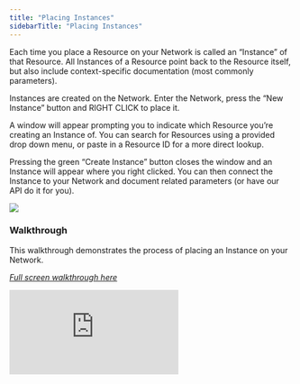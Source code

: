 ```yaml
---
title: "Placing Instances"
sidebarTitle: "Placing Instances"
---
```

Each time you place a Resource on your Network is called an “Instance” of that Resource. All Instances of a Resource point back to the Resource itself, but also include context-specific documentation (most commonly parameters).

Instances are created on the Network. Enter the Network, press the “New Instance” button and RIGHT CLICK to place it.

A window will appear prompting you to indicate which Resource you’re creating an Instance of. You can search for Resources using a provided drop down menu, or paste in a Resource ID for a more direct lookup.

Pressing the green “Create Instance” button closes the window and an Instance will appear where you right clicked. You can then connect the Instance to your Network and document related parameters (or have our API do it for you).

<Frame caption="This is the window you’ll use to indicate which Resource your Instance points to">
  <img src=" https://d27n7fycrsusaz.cloudfront.net/Instancewindow.JPG" />
</Frame>

### Walkthrough
This walkthrough demonstrates the process of placing an Instance on your Network. 

*[Full screen walkthrough here](https://supademo.com/demo/oeR-NjYIHuo71tCi8ZnVW)*

<iframe src="https://supademo.com/embed/oeR-NjYIHuo71tCi8ZnVW" frameborder="0" webkitallowfullscreen="true" mozallowfullscreen="true" allowfullscreen style={{"width":"719px","height":"500px","border":"none"}}></iframe>
